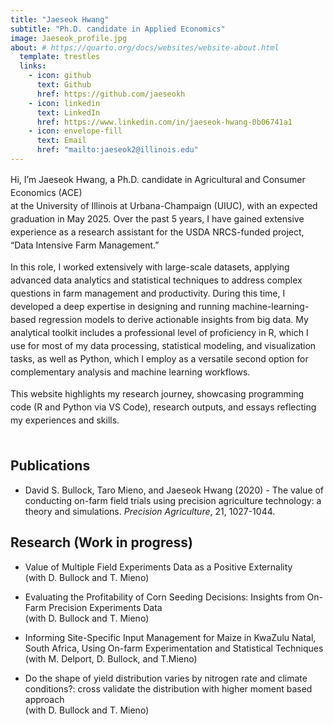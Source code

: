 ```yaml
---
title: "Jaeseok Hwang"
subtitle: "Ph.D. candidate in Applied Economics"
image: Jaeseok_profile.jpg
about: # https://quarto.org/docs/websites/website-about.html
  template: trestles
  links:
    - icon: github
      text: Github
      href: https://github.com/jaeseokh
    - icon: linkedin
      text: LinkedIn
      href: https://www.linkedin.com/in/jaeseok-hwang-0b06741a1
    - icon: envelope-fill
      text: Email
      href: "mailto:jaeseok2@illinois.edu"
---
```



<div style="font-size: 1em; line-height: 1.5;">

Hi, I'm Jaeseok Hwang, a Ph.D. candidate in Agricultural and Consumer Economics (ACE) <br> at the University of Illinois at Urbana-Champaign (UIUC), with an expected graduation in May 2025. Over the past 5 years, I have gained extensive experience as a research assistant for the USDA NRCS-funded project, "Data Intensive Farm Management." <br> 

In this role, I worked extensively with large-scale datasets, applying advanced data analytics and statistical techniques to address complex questions in farm management and productivity. During this time, I developed a deep expertise in designing and running machine-learning-based regression models to derive actionable insights from big data. My analytical toolkit includes a professional level of proficiency in R, which I use for most of my data processing, statistical modeling, and visualization tasks, as well as Python, which I employ as a versatile second option for complementary analysis and machine learning workflows.

This website highlights my research journey, showcasing programming code (R and Python via VS Code), research outputs, and essays reflecting my experiences and skills. 
<br>
<br>


</div>

## Publications

- David S. Bullock, Taro Mieno, and Jaeseok Hwang (2020) - The value of conducting on-farm field trials using precision agriculture technology: a theory and simulations. *Precision Agriculture*, 21, 1027-1044.

## Research (Work in progress)

- Value of Multiple Field Experiments Data as a Positive Externality <br>
   (with D. Bullock and T. Mieno)

- Evaluating the Profitability of Corn Seeding Decisions: Insights from On-Farm Precision Experiments Data <br>
  (with D. Bullock and T. Mieno)

- Informing Site-Specific Input Management for Maize in KwaZulu Natal, South Africa, Using
On-farm Experimentation and Statistical Techniques <br> 
 (with M. Delport, D. Bullock, and T.Mieno)

- Do the shape of yield distribution varies by nitrogen rate and climate conditions?: cross validate the distribution with higher moment based approach <br> 
 (with D. Bullock and T. Mieno)

</div>